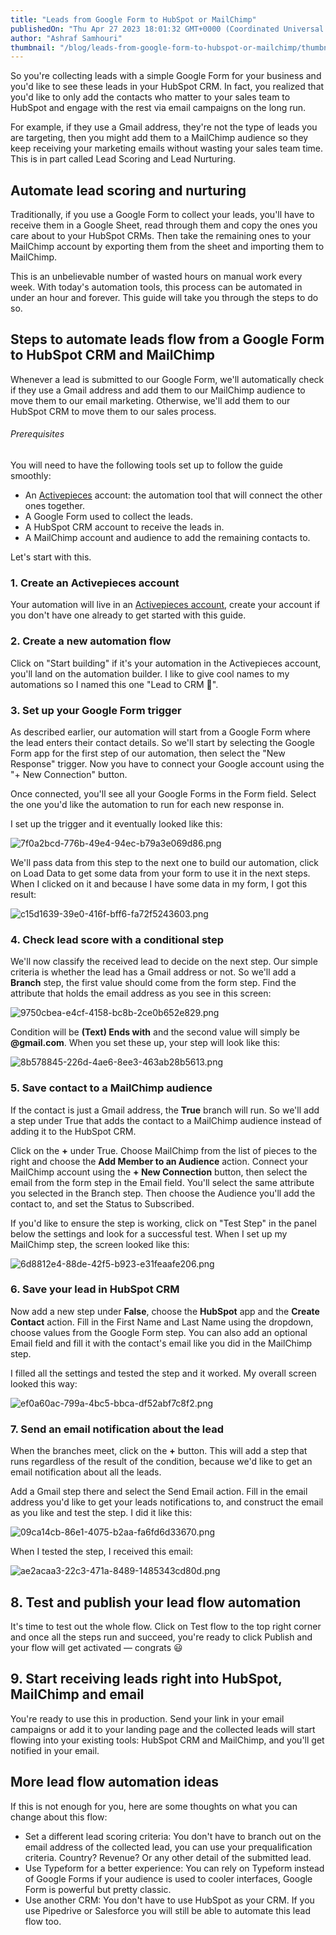 ```yaml
---
title: "Leads from Google Form to HubSpot or MailChimp"
publishedOn: "Thu Apr 27 2023 18:01:32 GMT+0000 (Coordinated Universal Time)"
author: "Ashraf Samhouri"
thumbnail: "/blog/leads-from-google-form-to-hubspot-or-mailchimp/thumbnail.png"
---
```


So you're collecting leads with a simple Google Form for your business and you'd like to see these leads in your HubSpot CRM. In fact, you realized that you'd like to only add the contacts who matter to your sales team to HubSpot and engage with the rest via email campaigns on the long run.

For example, if they use a Gmail address, they're not the type of leads you are targeting, then you might add them to a MailChimp audience so they keep receiving your marketing emails without wasting your sales team time. This is in part called Lead Scoring and Lead Nurturing.

Automate lead scoring and nurturing
-----------------------------------

Traditionally, if you use a Google Form to collect your leads, you'll have to receive them in a Google Sheet, read through them and copy the ones you care about to your HubSpot CRMs. Then take the remaining ones to your MailChimp account by exporting them from the sheet and importing them to MailChimp.

This is an unbelievable number of wasted hours on manual work every week. With today's automation tools, this process can be automated in under an hour and forever. This guide will take you through the steps to do so.

Steps to automate leads flow from a Google Form to HubSpot CRM and MailChimp
----------------------------------------------------------------------------

Whenever a lead is submitted to our Google Form, we'll automatically check if they use a Gmail address and add them to our MailChimp audience to move them to our email marketing. Otherwise, we'll add them to our HubSpot CRM to move them to our sales process.

###### Prerequisites

You will need to have the following tools set up to follow the guide smoothly:

*   An [Activepieces](https://cloud.activepieces.com/sign-up) account: the automation tool that will connect the other ones together.
*   A Google Form used to collect the leads.
*   A HubSpot CRM account to receive the leads in.
*   A MailChimp account and audience to add the remaining contacts to.

Let's start with this.

### 1\. Create an Activepieces account

Your automation will live in an [Activepieces account](https://cloud.activepieces.com/sign-up), create your account if you don't have one already to get started with this guide.

### 2\. Create a new automation flow

Click on "Start building" if it's your automation in the Activepieces account, you'll land on the automation builder. I like to give cool names to my automations so I named this one "Lead to CRM 🎉".

### 3\. Set up your Google Form trigger

As described earlier, our automation will start from a Google Form where the lead enters their contact details. So we'll start by selecting the Google Form app for the first step of our automation, then select the "New Response" trigger. Now you have to connect your Google account using the "+ New Connection" button.

Once connected, you'll see all your Google Forms in the Form field. Select the one you'd like the automation to run for each new response in.

I set up the trigger and it eventually looked like this:

![7f0a2bcd-776b-49e4-94ec-b79a3e069d86.png](/blog/leads-from-google-form-to-hubspot-or-mailchimp/images/7f0a2bcd-776b-49e4-94ec-b79a3e069d86.png)

We'll pass data from this step to the next one to build our automation, click on Load Data to get some data from your form to use it in the next steps. When I clicked on it and because I have some data in my form, I got this result:

![c15d1639-39e0-416f-bff6-fa72f5243603.png](/blog/leads-from-google-form-to-hubspot-or-mailchimp/images/c15d1639-39e0-416f-bff6-fa72f5243603.png)

### 4\. Check lead score with a conditional step

We'll now classify the received lead to decide on the next step. Our simple criteria is whether the lead has a Gmail address or not. So we'll add a **Branch** step, the first value should come from the form step. Find the attribute that holds the email address as you see in this screen:

![9750cbea-e4cf-4158-bc8b-2ce0b652e829.png](/blog/leads-from-google-form-to-hubspot-or-mailchimp/images/9750cbea-e4cf-4158-bc8b-2ce0b652e829.png)

Condition will be **(Text) Ends with** and the second value will simply be **@gmail.com**. When you set these up, your step will look like this:

![8b578845-226d-4ae6-8ee3-463ab28b5613.png](/blog/leads-from-google-form-to-hubspot-or-mailchimp/images/8b578845-226d-4ae6-8ee3-463ab28b5613.png)

### 5\. Save contact to a MailChimp audience

If the contact is just a Gmail address, the **True** branch will run. So we'll add a step under True that adds the contact to a MailChimp audience instead of adding it to the HubSpot CRM.

Click on the **+** under True. Choose MailChimp from the list of pieces to the right and choose the **Add Member to an Audience** action. Connect your MailChimp account using the **\+ New Connection** button, then select the email from the form step in the Email field. You'll select the same attribute you selected in the Branch step. Then choose the Audience you'll add the contact to, and set the Status to Subscribed.

If you'd like to ensure the step is working, click on "Test Step" in the panel below the settings and look for a successful test. When I set up my MailChimp step, the screen looked like this:

![6d8812e4-88de-42f5-b923-e31feaafe206.png](/blog/leads-from-google-form-to-hubspot-or-mailchimp/images/6d8812e4-88de-42f5-b923-e31feaafe206.png)

### 6\. Save your lead in HubSpot CRM

Now add a new step under **False**, choose the **HubSpot** app and the **Create Contact** action. Fill in the First Name and Last Name using the dropdown, choose values from the Google Form step. You can also add an optional Email field and fill it with the contact's email like you did in the MailChimp step.

I filled all the settings and tested the step and it worked. My overall screen looked this way:

![ef0a60ac-799a-4bc5-bbca-df52abf7c8f2.png](/blog/leads-from-google-form-to-hubspot-or-mailchimp/images/ef0a60ac-799a-4bc5-bbca-df52abf7c8f2.png)

### 7\. Send an email notification about the lead

When the branches meet, click on the **+** button. This will add a step that runs regardless of the result of the condition, because we'd like to get an email notification about all the leads.

Add a Gmail step there and select the Send Email action. Fill in the email address you'd like to get your leads notifications to, and construct the email as you like and test the step. I did it like this:

![09ca14cb-86e1-4075-b2aa-fa6fd6d33670.png](/blog/leads-from-google-form-to-hubspot-or-mailchimp/images/09ca14cb-86e1-4075-b2aa-fa6fd6d33670.png)

When I tested the step, I received this email:

![ae2acaa3-22c3-471a-8489-1485343cd80d.png](/blog/leads-from-google-form-to-hubspot-or-mailchimp/images/ae2acaa3-22c3-471a-8489-1485343cd80d.png)

8\. Test and publish your lead flow automation
----------------------------------------------

It's time to test out the whole flow. Click on Test flow to the top right corner and once all the steps run and succeed, you're ready to click Publish and your flow will get activated — congrats 😃

9\. Start receiving leads right into HubSpot, MailChimp and email
-----------------------------------------------------------------

You're ready to use this in production. Send your link in your email campaigns or add it to your landing page and the collected leads will start flowing into your existing tools: HubSpot CRM and MailChimp, and you'll get notified in your email.

More lead flow automation ideas
-------------------------------

If this is not enough for you, here are some thoughts on what you can change about this flow:

*   Set a different lead scoring criteria: You don't have to branch out on the email address of the collected lead, you can use your prequalification criteria. Country? Revenue? Or any other detail of the submitted lead.
*   Use Typeform for a better experience: You can rely on Typeform instead of Google Forms if your audience is used to cooler interfaces, Google Form is powerful but pretty classic.
*   Use another CRM: You don't have to use HubSpot as your CRM. If you use Pipedrive or Salesforce you will still be able to automate this lead flow too.

